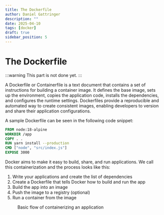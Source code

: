```yaml
---
title: The Dockerfile
author: Daniel Gattringer
description: ""
date: 2025-04-10
tags: [docker]
draft: true
sidebar_position: 5
---
```



# The Dockerfile

:::warning
This part is not done yet.
::: 

A Dockerfile or Containerfile is a text document that contains a set of instructions for building a container image. It defines the base image, sets up the environment, copies the application code, installs the dependencies, and configures the runtime settings. Dockerfiles provide a reproducible and automated way to create consistent images, enabling developers to version and share their application configurations.

A sample Dockerfile can be seen in the following code snippet:

```dockerfile
FROM node:18-alpine
WORKDIR /app
COPY . .
RUN yarn install --production
CMD ["node", "src/index.js"]
EXPOSE 3000
```

Docker aims to make it easy to build, share, and run applications. We call this containerization and the process looks like this:

1. Write your applications and create the list of dependencies
2. Create a Dockerfile that tells Docker how to build and run the app
3. Build the app into an image
4. Push the image to a registry (optional)
5. Run a container from the image

<figure style={{ textAlign: 'center' }}>
<ThemedAsset
  lightSource={require('./assets/docker-basic-flow-of-containerizing-light.png').default}
  darkSource={require('./assets/docker-basic-flow-of-containerizing-dark.png').default}
  className="themed-image"
  alt="Basic flow of containerizing an application: Write your applications and create the list of dependencies, Create a Dockerfile that tells Docker how to build and run the app, Build the app into an image, Push the image to a registry (optional), Run a container from the image" />
  <figcaption>Basic flow of containerizing an application</figcaption>
</figure>
